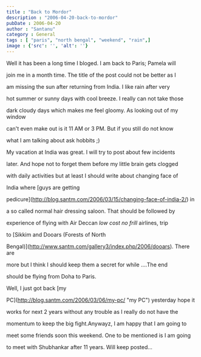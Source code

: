 ```yaml
---
title : "Back to Mordor"
description : "2006-04-20-back-to-mordor"
pubDate : 2006-04-20
author : "Santanu"
category : General
tags : [ "paris", "north bengal", "weekend", "rain",]
image : {'src': '', 'alt': ''}
---
```


Well it has been a long time I bloged. I am back to Paris; Pamela will

join me in a month time. The title of the post could not be better as I

am missing the sun after returning from India. I like rain after very

hot summer or sunny days with cool breeze. I really can not take those

dark cloudy days which makes me feel gloomy. As looking out of my window

can't even make out is it 11 AM or 3 PM. But if you still do not know

what I am talking about ask hobbits ;)



My vacation at India was great. I will try to post about few incidents

later. And hope not to forget them before my little brain gets clogged

with daily activities but at least I should write about changing face of

India where [guys are getting

pedicure](http://blog.santm.com/2006/03/15/changing-face-of-india-2/) in

a so called normal hair dressing saloon. That should be followed by

experience of flying with Air Deccan *low cost no frill* airlines, trip

to [Sikkim and Dooars (Forests of North

Bengal)](http://www.santm.com/gallery3/index.php/2006/dooars). There are

more but I think I should keep them a secret for while ....The end

should be flying from Doha to Paris.



Well, I just got back [my

PC](http://blog.santm.com/2006/03/06/my-pc/ "my PC") yesterday hope it

works for next 2 years without any trouble as I really do not have the

momentum to keep the big fight.Anywayz, I am happy that I am going to

meet some friends soon this weekend. One to be mentioned is I am going

to meet with Shubhankar after 11 years. Will keep posted...
